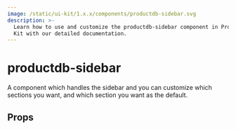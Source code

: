 ```yaml
---
image: /static/ui-kit/1.x.x/components/productdb-sidebar.svg
description: >-
  Learn how to use and customize the productdb-sidebar component in ProductDB's Angular UI
  Kit with our detailed documentation.
---
```


# productdb-sidebar

A component which handles the sidebar and
you can customize which sections you want, and which section you want as the default.

## Props

<PropsTable of="productdb-sidebar" />

<head>
  <title>Angular UI Kit productdb-sidebar</title>
</head>

